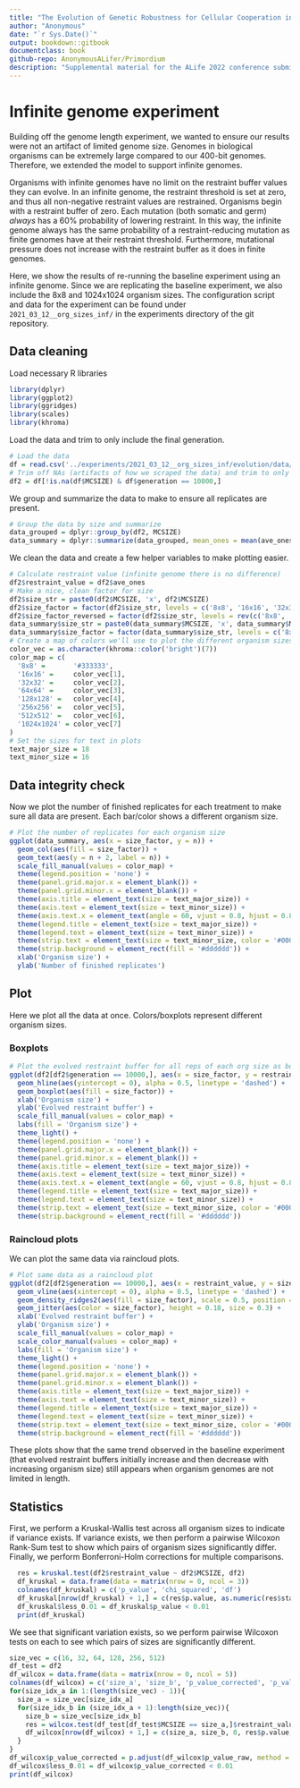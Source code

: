```yaml
---
title: "The Evolution of Genetic Robustness for Cellular Cooperation in Early Multicellular Organisms"
author: "Anonymous" 
date: "`r Sys.Date()`"
output: bookdown::gitbook
documentclass: book
github-repo: AnonymousALifer/Primordium
description: "Supplemental material for the ALife 2022 conference submission"
---
```


# Infinite genome experiment

Building off the genome length experiment, we wanted to ensure our results were not an artifact of limited genome size. 
Genomes in biological organisms can be extremely large compared to our 400-bit genomes. 
Therefore, we extended the model to support infinite genomes. 

Organisms with infinite genomes have no limit on the restraint buffer values they can evolve. 
In an infinite genome, the restraint threshold is set at zero, and thus all non-negative restraint values are restrained. 
Organisms begin with a restraint buffer of zero. 
Each mutation (both somatic and germ) *always* has a 60% probability of lowering restraint. 
In this way, the infinite genome always has the same probability of a restraint-reducing mutation as finite genomes have at their restraint threshold.
Furthermore, mutational pressure does not increase with the restraint buffer as it does in finite genomes.

Here, we show the results of re-running the baseline experiment using an infinite genome. 
Since we are replicating the baseline experiment, we also include the 8x8 and 1024x1024 organism sizes. 
The configuration script and data for the experiment can be found under `2021_03_12__org_sizes_inf/` in the experiments directory of the git repository. 

## Data cleaning
Load necessary R libraries
```r
library(dplyr)
library(ggplot2)
library(ggridges)
library(scales)
library(khroma)
```

Load the data and trim to only include the final generation.
```r
# Load the data
df = read.csv('../experiments/2021_03_12__org_sizes_inf/evolution/data/scraped_evolution_data.csv')
# Trim off NAs (artifacts of how we scraped the data) and trim to only have gen 10,000
df2 = df[!is.na(df$MCSIZE) & df$generation == 10000,]
```

We group and summarize the data to make to ensure all replicates are present.
```r
# Group the data by size and summarize
data_grouped = dplyr::group_by(df2, MCSIZE)
data_summary = dplyr::summarize(data_grouped, mean_ones = mean(ave_ones), n = dplyr::n())
```

We clean the data and create a few helper variables to make plotting easier. 
```r
# Calculate restraint value (infinite genome there is no difference)
df2$restraint_value = df2$ave_ones
# Make a nice, clean factor for size
df2$size_str = paste0(df2$MCSIZE, 'x', df2$MCSIZE)
df2$size_factor = factor(df2$size_str, levels = c('8x8', '16x16', '32x32', '64x64', '128x128', '256x256', '512x512', '1024x1024'))
df2$size_factor_reversed = factor(df2$size_str, levels = rev(c('8x8', '16x16', '32x32', '64x64', '128x128', '256x256', '512x512', '1024x1024')))
data_summary$size_str = paste0(data_summary$MCSIZE, 'x', data_summary$MCSIZE)
data_summary$size_factor = factor(data_summary$size_str, levels = c('8x8', '16x16', '32x32', '64x64', '128x128', '256x256', '512x512', '1024x1024'))
# Create a map of colors we'll use to plot the different organism sizes
color_vec = as.character(khroma::color('bright')(7))
color_map = c(
  '8x8' =       '#333333',
  '16x16' =     color_vec[1],
  '32x32' =     color_vec[2],
  '64x64' =     color_vec[3],
  '128x128' =   color_vec[4],
  '256x256' =   color_vec[5],
  '512x512' =   color_vec[6],
  '1024x1024' = color_vec[7]
)
# Set the sizes for text in plots
text_major_size = 18
text_minor_size = 16 
```


## Data integrity check

Now we plot the number of finished replicates for each treatment to make sure all data are present. 
Each bar/color shows a different organism size.
```r
# Plot the number of replicates for each organism size
ggplot(data_summary, aes(x = size_factor, y = n)) +
  geom_col(aes(fill = size_factor)) +
  geom_text(aes(y = n + 2, label = n)) +
  scale_fill_manual(values = color_map) +
  theme(legend.position = 'none') +
  theme(panel.grid.major.x = element_blank()) +
  theme(panel.grid.minor.x = element_blank()) +
  theme(axis.title = element_text(size = text_major_size)) +
  theme(axis.text = element_text(size = text_minor_size)) +
  theme(axis.text.x = element_text(angle = 60, vjust = 0.8, hjust = 0.8)) +
  theme(legend.title = element_text(size = text_major_size)) +
  theme(legend.text = element_text(size = text_minor_size)) +
  theme(strip.text = element_text(size = text_minor_size, color = '#000000')) +
  theme(strip.background = element_rect(fill = '#dddddd')) +
  xlab('Organism size') +
  ylab('Number of finished replicates')
```


## Plot

Here we plot all the data at once. 
Colors/boxplots represent different organism sizes. 

### Boxplots

```r
# Plot the evolved restraint buffer for all reps of each org size as boxplots
ggplot(df2[df2$generation == 10000,], aes(x = size_factor, y = restraint_value)) +
  geom_hline(aes(yintercept = 0), alpha = 0.5, linetype = 'dashed') +
  geom_boxplot(aes(fill = size_factor)) +
  xlab('Organism size') +
  ylab('Evolved restraint buffer') +
  scale_fill_manual(values = color_map) +
  labs(fill = 'Organism size') +
  theme_light() +
  theme(legend.position = 'none') +
  theme(panel.grid.major.x = element_blank()) +
  theme(panel.grid.minor.x = element_blank()) +
  theme(axis.title = element_text(size = text_major_size)) +
  theme(axis.text = element_text(size = text_minor_size)) +
  theme(axis.text.x = element_text(angle = 60, vjust = 0.8, hjust = 0.8)) +
  theme(legend.title = element_text(size = text_major_size)) +
  theme(legend.text = element_text(size = text_minor_size)) +
  theme(strip.text = element_text(size = text_minor_size, color = '#000000')) +
  theme(strip.background = element_rect(fill = '#dddddd')) 
```

### Raincloud plots

We can plot the same data via raincloud plots.

```r
# Plot same data as a raincloud plot
ggplot(df2[df2$generation == 10000,], aes(x = restraint_value, y = size_factor_reversed)) +
  geom_vline(aes(xintercept = 0), alpha = 0.5, linetype = 'dashed') +
  geom_density_ridges2(aes(fill = size_factor), scale = 0.5, position = position_nudge(y = 0.3)) +
  geom_jitter(aes(color = size_factor), height = 0.18, size = 0.3) + 
  xlab('Evolved restraint buffer') +
  ylab('Organism size') +
  scale_fill_manual(values = color_map) +
  scale_color_manual(values = color_map) +
  labs(fill = 'Organism size') +
  theme_light() +
  theme(legend.position = 'none') +
  theme(panel.grid.major.x = element_blank()) +
  theme(panel.grid.minor.x = element_blank()) +
  theme(axis.title = element_text(size = text_major_size)) +
  theme(axis.text = element_text(size = text_minor_size)) +
  theme(legend.title = element_text(size = text_major_size)) +
  theme(legend.text = element_text(size = text_minor_size)) +
  theme(strip.text = element_text(size = text_minor_size, color = '#000000')) +
  theme(strip.background = element_rect(fill = '#dddddd'))  
```

These plots show that the same trend observed in the baseline experiment (that evolved restraint buffers initially increase and then decrease with increasing organism size) still appears when organism genomes are not limited in length. 


## Statistics

First, we perform a Kruskal-Wallis test across all organism sizes to indicate if variance exists. 
If variance exists, we then perform a pairwise Wilcoxon Rank-Sum test to show which pairs of organism sizes significantly differ. 
Finally, we perform Bonferroni-Holm corrections for multiple comparisons. 

```r
  res = kruskal.test(df2$restraint_value ~ df2$MCSIZE, df2)
  df_kruskal = data.frame(data = matrix(nrow = 0, ncol = 3))
  colnames(df_kruskal) = c('p_value', 'chi_squared', 'df')
  df_kruskal[nrow(df_kruskal) + 1,] = c(res$p.value, as.numeric(res$statistic)[1], as.numeric(res$parameter)[1])
  df_kruskal$less_0.01 = df_kruskal$p_value < 0.01
  print(df_kruskal)
```


We see that significant variation exists, so we perform pairwise Wilcoxon tests on each to see which pairs of sizes are significantly different. 

```r
size_vec = c(16, 32, 64, 128, 256, 512)
df_test = df2
df_wilcox = data.frame(data = matrix(nrow = 0, ncol = 5))
colnames(df_wilcox) = c('size_a', 'size_b', 'p_value_corrected', 'p_value_raw', 'W')
for(size_idx_a in 1:(length(size_vec) - 1)){
  size_a = size_vec[size_idx_a]
  for(size_idx_b in (size_idx_a + 1):length(size_vec)){
    size_b = size_vec[size_idx_b]
    res = wilcox.test(df_test[df_test$MCSIZE == size_a,]$restraint_value, df_test[df_test$MCSIZE == size_b,]$restraint_value, alternative = 'two.sided') 
    df_wilcox[nrow(df_wilcox) + 1,] = c(size_a, size_b, 0, res$p.value, as.numeric(res$statistic)[1])
  }
}
df_wilcox$p_value_corrected = p.adjust(df_wilcox$p_value_raw, method = 'holm')
df_wilcox$less_0.01 = df_wilcox$p_value_corrected < 0.01
print(df_wilcox)
```
